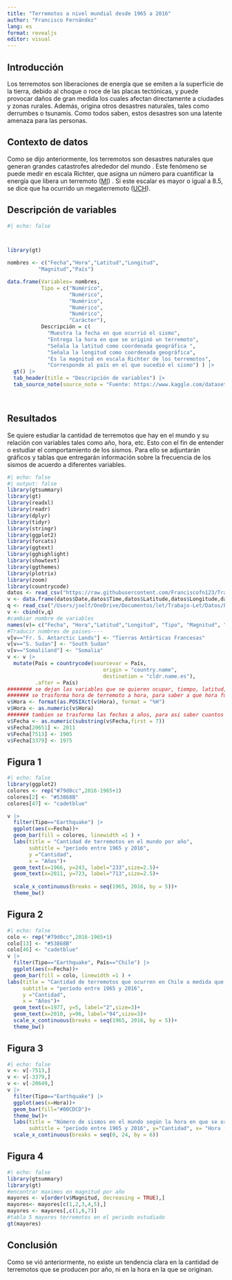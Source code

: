 ```yaml
---
title: "Terremotos a nivel mundial desde 1965 a 2016"
author: "Francisco Fernández"
lang: es
format: revealjs
editor: visual
---
```


## Introducción

Los terremotos son liberaciones de energía que se emiten a la superficie de la tierra, debido al choque o roce de las placas tectónicas, y puede provocar daños de gran medida los cuales afectan directamente a ciudades y zonas rurales. Además, origina otros desastres naturales, tales como derrumbes o tsunamis. Como todos saben, estos desastres son una latente amenaza para las personas.

## Contexto de datos

Como se dijo anteriormente, los terremotos son desastres naturales que generan grandes catastrofes alrededor del mundo . Este fenómeno se puede medir en escala Richter, que asigna un número para cuantificar la energía que libera un terremoto ([MI](https://www.muyinteresante.es/ciencia/preguntas-respuestas/como-funciona-la-escala-de-richter-501481801518)) . Si este escalar es mayor o igual a 8.5, se dice que ha ocurrido un megaterremoto ([UCH](https://www.uchile.cl/noticias/141935/estudio-determina-que-en-chile-ocurre-un-megaterremoto-cada-50-anos)).

## Descripción de variables

::: r-fit-text
```r
#| echo: false



library(gt)

nombres <- c("Fecha","Hora","Latitud","Longitud",
          "Magnitud","País") 

data.frame(Variables= nombres, 
           Tipo = c("Numérico",
                    "Numérico",
                    "Numérico",
                    "Numérico",
                    "Numérico",
                    "Carácter"),
           Descripción = c(
             "Muestra la fecha en que ocurrió el sismo",
             "Entrega la hora en que se originó un terremoto",
             "Señala la latitud como coordenada geográfica ",
             "Señala la longitud como coordenada geográfica",
             "Es la magnitud en escala Richter de los terremotos",
             "Corresponde al país en el que sucedió el sismo") ) |> 
  gt() |> 
  tab_header(title = "Descripción de variables") |> 
  tab_source_note(source_note = "Fuente: https://www.kaggle.com/datasets/usgs/earthquake-database")

  
```
:::

## Resultados

Se quiere estudiar la cantidad de terremotos que hay en el mundo y su relación con variables tales como año, hora, etc. Esto con el fin de entender o estudiar el comportamiento de los sismos. Para ello se adjuntarán gráficos y tablas que entregarán información sobre la frecuencia de los sismos de acuerdo a diferentes variables.

```r
#| echo: false
#| output: false
library(gtsummary)
library(gt)
library(readxl)
library(readr)
library(dplyr)        
library(tidyr)        
library(stringr) 
library(ggplot2)
library(forcats)
library(ggtext)  
library(gghighlight) 
library(showtext)
library(ggthemes)
library(plotrix)
library(zoom)
library(countrycode)
datos <- read_csv("https://raw.githubusercontent.com/Franciscofn123/Trabajo-Let/main/Datos/terremotos_sin_procesar.csv", show_col_types = FALSE)
v <- data.frame(datos$Date,datos$Time,datos$Latitude,datos$Longitude,datos$Type,datos$Magnitude)
q <- read_csv("/Users/joelf/OneDrive/Documentos/let/Trabajo-Let/Datos/País.csv",show_col_types = FALSE) 
v <- cbind(v,q)
#cambiar nombre de variables
names(v)= c("Fecha", "Hora","Latitud","Longitud", "Tipo", "Magnitud", "País")
#Traducir nombres de paises----
v[v=="Fr. S. Antarctic Lands"] <- "Tierras Antárticas Francesas"
v[v=="S. Sudan"] <- "South Sudan"
v[v=="Somaliland"] <- "Somalia"
v <- v |> 
  mutate(País = countrycode(sourcevar = País,
                               origin = "country.name",
                               destination = "cldr.name.es"),
         .after = País) 
######## se dejan las variables que se quieren ocupar, tiempo, latitud, longitud, magnitud, tipo y pais de origen
####### se trasforma hora de terremoto a hora, para saber a que hora fue (como funcion parte entera)
v$Hora <- format(as.POSIXct(v$Hora), format = "%H")
v$Hora <- as.numeric(v$Hora)
####### tambien se trasforma las fechas a años, para asi saber cuantos terremotos hay a medida que pasa el tiempo
v$Fecha <- as.numeric(substring(v$Fecha,first = 7))
v$Fecha[20651] <- 2011
v$Fecha[7513] <- 1985 
v$Fecha[3379] <- 1975
```

## Figura 1

```r
#| echo: false
library(ggplot2)
colores <- rep("#79d0cc",2016-1965+1)
colores[2] <- "#53868B"
colores[47] <- "cadetblue"

v |> 
  filter(Tipo=="Earthquake") |> 
  ggplot(aes(x=Fecha))+
  geom_bar(fill = colores, linewidth =1 ) +
  labs(title = "Cantidad de terremotos en el mundo por año",
       subtitle = "período entre 1965 y 2016",
       y ="Cantidad",
       x = "Años")+
  geom_text(x=1966, y=243, label="233",size=2.5)+
  geom_text(x=2011, y=723, label="713",size=2.5)+
  
  scale_x_continuous(breaks = seq(1965, 2016, by = 5))+
  theme_bw()
```

## Figura 2

```r
#| echo: false
colo <- rep("#79d0cc",2016-1965+1)
colo[13] <- "#53868B"
colo[46] <- "cadetblue"
v |> 
  filter(Tipo=="Earthquake", País=="Chile") |> 
  ggplot(aes(x=Fecha))+
  geom_bar(fill = colo, linewidth =1 ) + 
labs(title = "Cantidad de terremotos que ocurren en Chile a medida que pasa el tiempo",
     subtitle = "período entre 1965 y 2016",
     y ="Cantidad",
     x = "Años")+
  geom_text(x=1977, y=5, label="2",size=3)+
  geom_text(x=2010, y=96, label="94",size=3)+
  scale_x_continuous(breaks = seq(1965, 2016, by = 5))+
  theme_bw()
```

## Figura 3

```r
#| echo: false
v <- v[-7513,]
v <- v[-3379,]
v <- v[-20649,]
v |> 
  filter(Tipo=="Earthquake") |> 
  ggplot(aes(x=Hora))+
  geom_bar(fill="#00CDCD")+
  theme_bw()+
  labs(title = "Número de sismos en el mundo según la hora en que se origina",
       subtitle = "período entre 1965 y 2016", y="Cantidad", x= "Hora (0-24)")+
  scale_x_continuous(breaks = seq(0, 24, by = 6))
```

## Figura 4

```r
#| echo: false
library(gtsummary)
library(gt)
#encontrar maximos en magnitud por año
mayores <- v[order(v$Magnitud, decreasing = TRUE),]
mayores<- mayores[c(1,2,3,4,5),]
mayores <- mayores[,c(1,6,7)]
#tabla 5 mayores terremotos en el periodo estudiado
gt(mayores)

```

## Conclusión

Como se vió anteriormente, no existe un tendencia clara en la cantidad de terremotos que se producen por año, ni en la hora en la que se originan.
